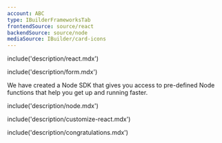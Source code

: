 ```yaml
---
account: ABC
type: IBuilderFrameworksTab
frontendSource: source/react
backendSource: source/node
mediaSource: IBuilder/card-icons
---
```


<IBuilderStep name="Step 1: Install and prepare dependencies (client side)" />

include('description/react.mdx')

<IBuilderStep name="Step 2: Set up the components (client side)" />

include('description/form.mdx')

<IBuilderStep name="Step 3: Set up the server (server side)" />

We have created a Node SDK that gives you access to pre-defined Node functions that help you get up and running faster.

include('description/node.mdx')

<IBuilderStep name="Optional: Customize Frames" />

include('description/customize-react.mdx')

<IBuilderStep name="Congratulations" />

include('description/congratulations.mdx')

<IBuilderFormPreview />